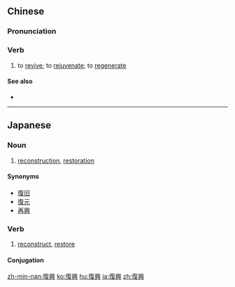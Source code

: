 {{also|复兴}}
==Chinese==
{{zh-forms|s=复兴}}

===Pronunciation===
{{zh-pron
|m=fùxīng
|c=fuk6 hing3
|h=pfs=fu̍k-hîn
|mn=ho̍k-heng
|ma=Zh-fùxing.ogg
|cat=v
}}

===Verb===
{{zh-verb}}

# to [[revive]]; to [[rejuvenate]]; to [[regenerate]]
#: {{zh-x|復興 國家|to '''rejuvenate''' one's country}}

====See also====
* {{zh-l|文藝復興}}

{{zh-cat|Advanced}}

----

==Japanese==
{{ja-kanjitab|ふく|k1=ふっ|こう|yomi=on}}

===Noun===
{{ja-noun|ふっこう}}

# [[reconstruction]], [[restoration]]

====Synonyms====
* [[復旧]]
* [[復元]]
* [[再興]]

===Verb===
{{ja-verb-suru|ふっこう}}

# [[reconstruct]], [[restore]]

====Conjugation====
{{ja-suru|ふっこう}}

[[zh-min-nan:復興]]
[[ko:復興]]
[[hu:復興]]
[[ja:復興]]
[[zh:復興]]